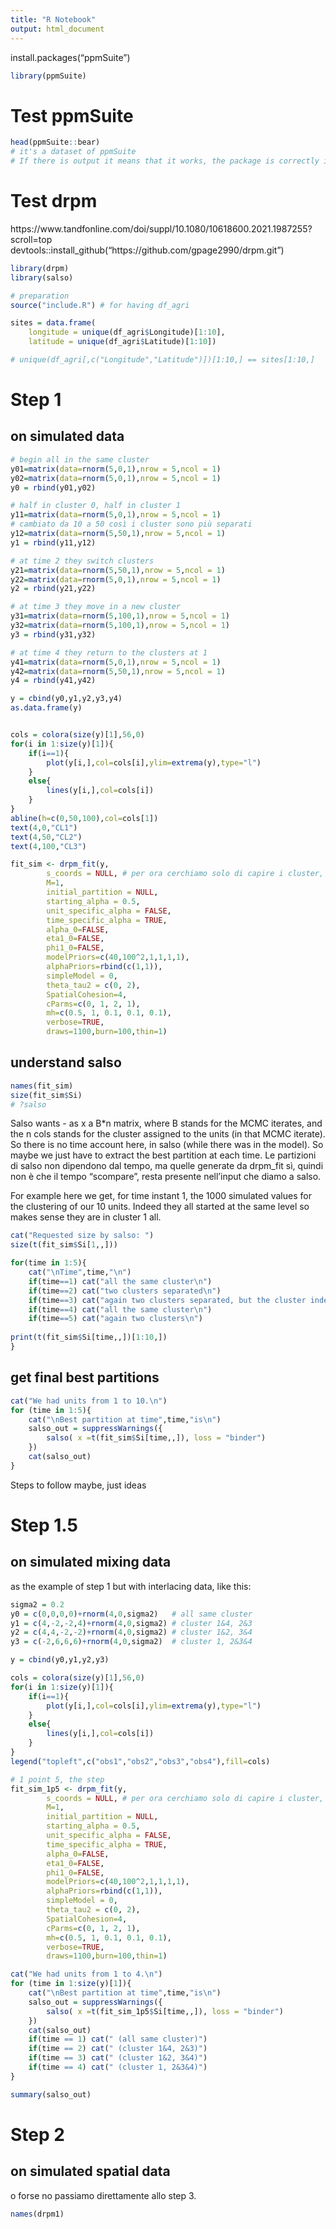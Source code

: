 ```yaml
---
title: "R Notebook"
output: html_document
---
```


install.packages("ppmSuite")
```r
library(ppmSuite)
```

# Test ppmSuite
```r
head(ppmSuite::bear)
# it's a dataset of ppmSuite
# If there is output it means that it works, the package is correctly installed
```




# Test drpm
https://www.tandfonline.com/doi/suppl/10.1080/10618600.2021.1987255?scroll=top
devtools::install_github("https://github.com/gpage2990/drpm.git")
```r
library(drpm)
library(salso)
```
```r
# preparation
source("include.R") # for having df_agri

sites = data.frame(
	longitude = unique(df_agri$Longitude)[1:10], 
	latitude = unique(df_agri$Latitude)[1:10])

# unique(df_agri[,c("Longitude","Latitude")])[1:10,] == sites[1:10,]
```


# Step 1
## on simulated data
```r
# begin all in the same cluster
y01=matrix(data=rnorm(5,0,1),nrow = 5,ncol = 1)
y02=matrix(data=rnorm(5,0,1),nrow = 5,ncol = 1)
y0 = rbind(y01,y02)

# half in cluster 0, half in cluster 1
y11=matrix(data=rnorm(5,0,1),nrow = 5,ncol = 1)
# cambiato da 10 a 50 così i cluster sono più separati
y12=matrix(data=rnorm(5,50,1),nrow = 5,ncol = 1)
y1 = rbind(y11,y12)

# at time 2 they switch clusters
y21=matrix(data=rnorm(5,50,1),nrow = 5,ncol = 1)
y22=matrix(data=rnorm(5,0,1),nrow = 5,ncol = 1)
y2 = rbind(y21,y22)

# at time 3 they move in a new cluster
y31=matrix(data=rnorm(5,100,1),nrow = 5,ncol = 1)
y32=matrix(data=rnorm(5,100,1),nrow = 5,ncol = 1)
y3 = rbind(y31,y32)

# at time 4 they return to the clusters at 1
y41=matrix(data=rnorm(5,0,1),nrow = 5,ncol = 1)
y42=matrix(data=rnorm(5,50,1),nrow = 5,ncol = 1)
y4 = rbind(y41,y42)

y = cbind(y0,y1,y2,y3,y4)
as.data.frame(y)


cols = colora(size(y)[1],56,0)
for(i in 1:size(y)[1]){
	if(i==1){
		plot(y[i,],col=cols[i],ylim=extrema(y),type="l")
	}
	else{
		lines(y[i,],col=cols[i])
	}
}
abline(h=c(0,50,100),col=cols[1])
text(4,0,"CL1")
text(4,50,"CL2")
text(4,100,"CL3")
```
```r
fit_sim <- drpm_fit(y,
		s_coords = NULL, # per ora cerchiamo solo di capire i cluster, senza spatial effect
		M=1,
		initial_partition = NULL,
		starting_alpha = 0.5,
		unit_specific_alpha = FALSE,
		time_specific_alpha = TRUE,
		alpha_0=FALSE,
		eta1_0=FALSE,
		phi1_0=FALSE,
		modelPriors=c(40,100^2,1,1,1,1),
		alphaPriors=rbind(c(1,1)),
		simpleModel = 0,
		theta_tau2 = c(0, 2),
		SpatialCohesion=4,
		cParms=c(0, 1, 2, 1),
		mh=c(0.5, 1, 0.1, 0.1, 0.1),
		verbose=TRUE,
		draws=1100,burn=100,thin=1)
```

## understand salso
```r
names(fit_sim)
size(fit_sim$Si)
# ?salso
```

Salso wants
- as x a B*n matrix, where B stands for the MCMC iterates, and the n cols stands for the cluster assigned to the units (in that MCMC iterate).
So there is no time account here, in salso (while there was in the model). So maybe we just have to extract the best partition at each time. Le partizioni di salso non dipendono dal tempo, ma quelle generate da drpm_fit sì, quindi non è che il tempo "scompare", resta presente nell'input che diamo a salso.

For example here we get, for time instant 1, the 1000 simulated values for the clustering of our 10 units.
Indeed they all started at the same level so makes sense they are in cluster 1 all.

```r
cat("Requested size by salso: ")
size(t(fit_sim$Si[1,,]))

for(time in 1:5){
	cat("\nTime",time,"\n")
	if(time==1) cat("all the same cluster\n")
	if(time==2) cat("two clusters separated\n")
	if(time==3) cat("again two clusters separated, but the cluster index does not change, as indeed the observations dont mix, they follow different paths.\nCioè quelle che prima erano alte ora scendono, ma non per questo il loro cluster number deve cambiare.\nPrima erano cluster 2 e ora rimangano cluster 2 anche sono \"in basso\".\n")
	if(time==4) cat("all the same cluster\n")
	if(time==5) cat("again two clusters\n")
	
print(t(fit_sim$Si[time,,])[1:10,])
}
```

## get final best partitions
```r
cat("We had units from 1 to 10.\n")
for (time in 1:5){
	cat("\nBest partition at time",time,"is\n")
	salso_out = suppressWarnings({
		salso( x =t(fit_sim$Si[time,,]), loss = "binder")
	})
	cat(salso_out)
}
```


Steps to follow maybe, just ideas

# Step 1.5
## on simulated mixing data
as the example of step 1 but with interlacing data, like this:
```r
sigma2 = 0.2
y0 = c(0,0,0,0)+rnorm(4,0,sigma2)   # all same cluster 
y1 = c(4,-2,-2,4)+rnorm(4,0,sigma2) # cluster 1&4, 2&3
y2 = c(4,4,-2,-2)+rnorm(4,0,sigma2) # cluster 1&2, 3&4
y3 = c(-2,6,6,6)+rnorm(4,0,sigma2)  # cluster 1, 2&3&4

y = cbind(y0,y1,y2,y3)

cols = colora(size(y)[1],56,0)
for(i in 1:size(y)[1]){
	if(i==1){
		plot(y[i,],col=cols[i],ylim=extrema(y),type="l")
	}
	else{
		lines(y[i,],col=cols[i])
	}
}
legend("topleft",c("obs1","obs2","obs3","obs4"),fill=cols)
```


```r
# 1 point 5, the step
fit_sim_1p5 <- drpm_fit(y,
		s_coords = NULL, # per ora cerchiamo solo di capire i cluster, senza spatial effect
		M=1,
		initial_partition = NULL,
		starting_alpha = 0.5,
		unit_specific_alpha = FALSE,
		time_specific_alpha = TRUE,
		alpha_0=FALSE,
		eta1_0=FALSE,
		phi1_0=FALSE,
		modelPriors=c(40,100^2,1,1,1,1),
		alphaPriors=rbind(c(1,1)),
		simpleModel = 0,
		theta_tau2 = c(0, 2),
		SpatialCohesion=4,
		cParms=c(0, 1, 2, 1),
		mh=c(0.5, 1, 0.1, 0.1, 0.1),
		verbose=TRUE,
		draws=1100,burn=100,thin=1)
```

```r
cat("We had units from 1 to 4.\n")
for (time in 1:size(y)[1]){
	cat("\nBest partition at time",time,"is\n")
	salso_out = suppressWarnings({
		salso( x =t(fit_sim_1p5$Si[time,,]), loss = "binder")
	})
	cat(salso_out)
	if(time == 1) cat(" (all same cluster)")
	if(time == 2) cat(" (cluster 1&4, 2&3)")
	if(time == 3) cat(" (cluster 1&2, 3&4)")
	if(time == 4) cat(" (cluster 1, 2&3&4)")
}
```


```r
summary(salso_out)
```




# Step 2
## on simulated spatial data
o forse no passiamo direttamente allo step 3.












```r
names(drpm1)
```




















